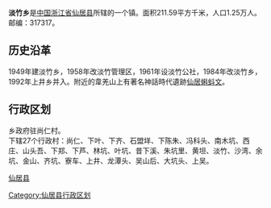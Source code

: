 {{中国乡级行政区
| 行政区全称 = 淡竹乡
| 景观照片文件名 = 
| 景观照片描述 = 
| 汉语拼音 = 
| 通用拼音 = 
| 注音符號 = 
| 上级行政区 = [[浙江省|浙江省]][[仙居县|仙居县]]
| 行政区类别 = [[乡|乡]]
| 行政区划代码 = 
| 地理坐标 = {{coord|28.443|N|120.321|E|display=inline,title|scale:80000_region:CN}}
| 总面积 = 211.59[[平方公里|平方公里]]
| 户籍人口 = 1.25万人
| 户籍人口年份 = 04
| 常住人口 = 
| 人口密度 = 
| 常住人口年份 = 
| 领导人职务1 =
| 领导人姓名1 =
| 领导人职务2 = 
| 领导人姓名2 = 
| 行政区划 = 27个[[村委会|村委会]]
| 官方网站 =
| 政府驻地 =溪口张村
| 邮政编码 = 317317
| 毗邻行政区 = 
| 位置图文件名 = 
| 位置图描述 = 
}}

'''淡竹乡'''是[[中国|中国]][[浙江省|浙江省]][[仙居县|仙居县]]所辖的一个镇。面积211.59平方千米，人口1.25万人。邮编：317317。
== 历史沿革 ==
1949年建淡竹乡，1958年改淡竹管理区，1961年设淡竹公社，1984年改淡竹乡，1992年上井乡并入。附近的韋羌山上有著名神話時代遺跡[[仙居蝌蚪文|仙居蝌蚪文]]。
== 行政区划 ==
乡政府驻尚仁村。<br />
下辖27个行政村：尚仁、下叶、下齐、石盟垟、下陈朱、冯科头、南木坑、西庄、山头吾、下郑、下芦、林坑、叶坑、昔下溪、朱坑里、黄坦、淡竹、沙湾、余坑、金山、齐坑、寮车、上井、龙潭头、吴山后、大坑头、上吴。


{{仙居县行政区划}}
[[Category:仙居县行政区划|Category:仙居县行政区划]]
[[category:台州市乡镇|仙居县]]